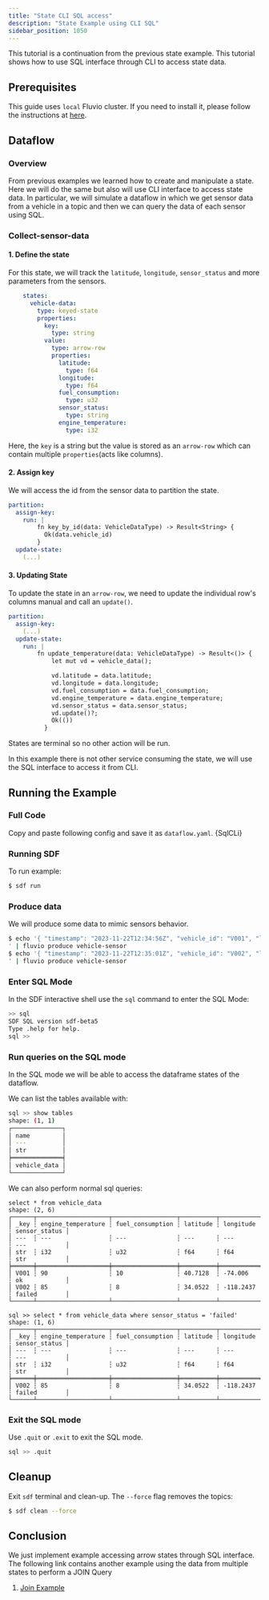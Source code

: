 ```yaml
---
title: "State CLI SQL access"
description: "State Example using CLI SQL"
sidebar_position: 1050
---
```



This tutorial is a continuation from the previous state example. This tutorial shows how to use SQL interface through CLI to access state data.

## Prerequisites

This guide uses `local` Fluvio cluster. If you need to install it, please follow the instructions at [here][installation].

## Dataflow

### Overview
From previous examples we learned how to create and manipulate a state. Here we will do the same but also will use CLI interface to access state data.
In particular, we will simulate a dataflow in which we get sensor data from a vehicle in a topic and then we can query the data of each sensor using SQL. 

### Collect-sensor-data

#### 1. Define the state

For this state, we will track the `latitude`, `longitude`, `sensor_status` and more parameters from the sensors.

```YAML
    states:
      vehicle-data:
        type: keyed-state
        properties:
          key:
            type: string
          value:
            type: arrow-row
            properties:
              latitude:
                type: f64
              longitude:
                type: f64
              fuel_consumption:
                type: u32
              sensor_status:
                type: string
              engine_temperature:
                type: i32
```

Here, the `key` is a string but the value is stored as an `arrow-row` which can contain multiple `properties`(acts like columns).

#### 2. Assign key
We will access the id from the sensor data to partition the state. 
```YAML
partition:
  assign-key:
    run: |
        fn key_by_id(data: VehicleDataType) -> Result<String> {
          Ok(data.vehicle_id)
        }
  update-state:
    (...)
```
#### 3. Updating State
To update the state in an `arrow-row`, we need to update the individual row's columns manual and call an `update()`.
```YAML
partition:
  assign-key:
    (...)
  update-state:
    run: |
        fn update_temperature(data: VehicleDataType) -> Result<()> {
            let mut vd = vehicle_data();

            vd.latitude = data.latitude;
            vd.longitude = data.longitude;
            vd.fuel_consumption = data.fuel_consumption;
            vd.engine_temperature = data.engine_temperature;
            vd.sensor_status = data.sensor_status;
            vd.update()?;
            Ok(())
          }
```

States are terminal so no other action will be run.

In this example there is not other service consuming the state, we will use the SQL interface to access it from CLI.


## Running the Example
### Full Code
Copy and paste following config and save it as `dataflow.yaml`.
<CodeBlock language="yaml">{SqlCLi}</CodeBlock>

### Running SDF
To run example:
```bash copy="cmd"
$ sdf run
```

### Produce data
We will produce some data to mimic sensors behavior. 
```bash copy="cmd"
$ echo '{ "timestamp": "2023-11-22T12:34:56Z", "vehicle_id": "V001", "latitude": 40.7128, "longitude": -74.0060, "speed": 60, "engine_temperature": 90, "engine_rpm": 2000, "fuel_consumption": 10, "sensor_status": "ok" }
' | fluvio produce vehicle-sensor
$ echo '{ "timestamp": "2023-11-22T12:35:01Z", "vehicle_id": "V002", "latitude": 34.0522, "longitude": -118.2437, "speed": 30, "engine_temperature": 85, "engine_rpm": 1500, "fuel_consumption": 8, "sensor_status": "failed"}
' | fluvio produce vehicle-sensor
```

### Enter SQL Mode

In the SDF interactive shell use the `sql` command to enter the SQL Mode:

```bash
>> sql
SDF SQL version sdf-beta5
Type .help for help.
sql >> 
```

### Run queries on the SQL mode

In the SQL mode we will be able to access the dataframe states of the dataflow.

We can list the tables available with:

```bash
sql >> show tables
shape: (1, 1)
┌──────────────┐
│ name         │
│ ---          │
│ str          │
╞══════════════╡
│ vehicle_data │
└──────────────┘
```

We can also perform normal sql queries:

```
select * from vehicle_data
shape: (2, 6)
┌──────┬────────────────────┬──────────────────┬──────────┬───────────┬───────────────┐
│ _key ┆ engine_temperature ┆ fuel_consumption ┆ latitude ┆ longitude ┆ sensor_status │
│ ---  ┆ ---                ┆ ---              ┆ ---      ┆ ---       ┆ ---           │
│ str  ┆ i32                ┆ u32              ┆ f64      ┆ f64       ┆ str           │
╞══════╪════════════════════╪══════════════════╪══════════╪═══════════╪═══════════════╡
│ V001 ┆ 90                 ┆ 10               ┆ 40.7128  ┆ -74.006   ┆ ok            │
│ V002 ┆ 85                 ┆ 8                ┆ 34.0522  ┆ -118.2437 ┆ failed        │
└──────┴────────────────────┴──────────────────┴──────────┴───────────┴───────────────┘

sql >> select * from vehicle_data where sensor_status = 'failed'
shape: (1, 6)
┌──────┬────────────────────┬──────────────────┬──────────┬───────────┬───────────────┐
│ _key ┆ engine_temperature ┆ fuel_consumption ┆ latitude ┆ longitude ┆ sensor_status │
│ ---  ┆ ---                ┆ ---              ┆ ---      ┆ ---       ┆ ---           │
│ str  ┆ i32                ┆ u32              ┆ f64      ┆ f64       ┆ str           │
╞══════╪════════════════════╪══════════════════╪══════════╪═══════════╪═══════════════╡
│ V002 ┆ 85                 ┆ 8                ┆ 34.0522  ┆ -118.2437 ┆ failed        │
└──────┴────────────────────┴──────────────────┴──────────┴───────────┴───────────────┘
```

### Exit the SQL mode

Use `.quit` or `.exit` to exit the SQL mode.

```bash 
sql >> .quit
```

## Cleanup

Exit `sdf` terminal and clean-up. The `--force` flag removes the topics:

```bash copy="cmd"
$ sdf clean --force
```


## Conclusion

We just implement example accessing arrow states through SQL interface. The following link contains another example using the data from multiple states to perform a JOIN Query
1. [Join Example][github_sql_join]


[installation]: /docs/fluvio/quickstart#install-fluvio
[github_sql_join]: https://github.com/infinyon/stateful-dataflows-examples/tree/main/primitives/sql/join